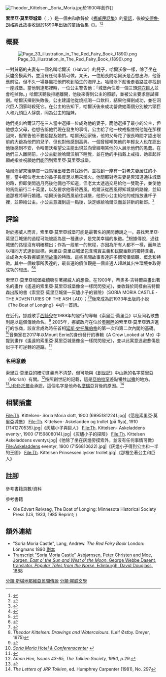 [[Image:Theodor_Kittelsen,_Soria_Moria.jpg|right]]於1900年創作]]

'''索里亞·莫里亞城堡'''（{{Lang-no|'''Soria Moria slott'''}}；{{Lang-en|'''Soria Moria castle'''}}）是一個由{{link-en|彼得·克利斯登·亞柏容森|Peter Christen Asbjørnsen}}和{{link-en|容根·莫伊|Jørgen Moe}}收錄於《[[挪威民話集|挪威民話集]]》的[[童話|童話]]，後被[[安德魯·朗格|安德魯·朗格]]將此故事收錄於1890年出版的童話合集《{{link-en|The Red Fairy Book|Lang's Fairy Books#The Red Fairy Book (1890)}}》。<ref>{{cite web|url=http://oaks.nvg.org/ntales34.html#soria|title=Norwegian Folktales – The Gold Scales|publisher=|access-date=2020-08-30|archive-date=2020-02-04|archive-url=https://web.archive.org/web/20200204013053/http://oaks.nvg.org/ntales34.html#soria|dead-url=no}}</ref><ref>{{cite web|url=http://www.snl.no/Soria_Moria_slott|title=Soria Moria slott – Store norske leksikon|publisher=snl.no|language=no|access-date=2020-08-30|archive-date=2016-10-22|archive-url=https://web.archive.org/web/20161022045120/https://snl.no/Soria_Moria_slott|dead-url=no}}</ref>

==概要==

[[File:Page_33_illustration_in_The_Red_Fairy_Book_(1890).png|thumb]]

一對貧窮的夫妻有一個名叫哈爾沃（Halvor）的兒子，哈爾沃像{{link-en|灰燼小子|Askeladden}}一樣，除了坐在灰燼旁摸索外，並沒有任何事情可做。某天，一位船長問哈爾沃是否想出海，他答應前往，但不久一場暴風把他們吹到陌生的海岸上。哈爾沃下船後走着路並尋找到一座城堡。當他到達那裡時，一位公主警告他：「城堡內住着一個三頭[[洞穴巨人|洞穴巨人]]並會吃掉你。」哈爾沃聽後拒絕離開，他後來得到公主的照顧，並被公主要求嘗試揮劍。哈爾沃揮劍失敗後，公主建議他從燒瓶喝一口飲料，結果他揮劍成功，並在洞穴巨人回家時殺死它。在公主的告知下，哈爾沃後來成功營救她兩個分別被六頭巨人和九頭巨人俘虜，同為公主的姐妹。

她們提出哈爾沃可在三人當中選擇一位成為他的妻子，而他選擇了最小的公主，但他想念父母，也想告訴他們現在發生的事情。公主給了他一枚戒指並祝他能在那裡回來，但警告他不要給提及她們。哈爾沃回家後，他的父母花了很長時間才認出眼前的大爺為他們的兒子，但也對他感到高興。一個曾經嘲笑他的年輕女人也在認出他後感到不安，令哈爾沃希望公主能出現並向曾經嘲笑他的人展示他們的愚蠢。在她們三人離開前，小公主勸說哈爾沃躺下睡覺，並在他的手指戴上戒指，她拿起許願戒指並祝願她們能回到索里亞·莫里亞城堡。

哈爾沃醒來後購買一匹馬後出發去尋找她們，並找到一座有一對老夫妻居住的小屋，當中那位老太太的鼻子長度足以用來燒火。他問那對老夫妻是否知道通往城堡的路，但即使問過月亮後他倆也不知道，但老太太透過交易給他一雙靴子，並使他的馬能前行二十英里，以及要求他等待西風。哈爾沃從西風得知城堡的路線，並知道那裡將舉行婚禮。哈爾沃後與西風前往城堡，他把小公主給他的戒指放進杯子裡，並帶給公主。小公主意識到這一點後，決定嫁給哈爾沃而並非新的新郎。<ref>{{cite web|url=http://www.forlagetpropell.com/soria-moria-slott/|title=Soria Moria slott|publisher=forlagetpropell.com|language=no|access-date=2020-08-30|archive-date=2020-07-31|archive-url=https://web.archive.org/web/20200731183248/http://www.forlagetpropell.com/soria-moria-slott/|dead-url=no}}</ref>

==評論==

對於挪威人而言，索里亞·莫里亞城堡可能是最著名的民間傳說之一。尋找索里亞·莫里亞城堡的過程可能被認為是一種進步，是完美幸福的象徵。<ref>{{cite web|url= https://aho.no/no/project/soria-moria-castle-museum-theodor-kittelsen |title= Soria Moria castle - Museum for Theodor Kittelsen|language=en |accessdate=2020-08-28}}</ref>根據傳說，通往城堡的路徑沒有明確標出；作為一段單一的旅程，亦因為所有人都不一樣，而無法以相同方式達到目標。索里亞·莫里亞城堡包含現實主義和民間幽默的獨特含義，並成為大多數挪威[[民間故事|民間故事]]的特徵。這些民間故事表達許多慣常價值觀、概念和特徵。其中一個故事所表達的，最普遍的價值觀是一個普通人超越其出生環境並取得成功的想法。<ref>{{cite web|url= https://www.ingebretsens.com/blog/soria-moria-castle-the-eternal-search-for-happiness/|title= Soria Moria Castle: The Eternal Search For Happiness|accessdate= 2020-08-28|archive-date= 2020-08-07|archive-url= https://web.archive.org/web/20200807173937/https://www.ingebretsens.com/blog/soria-moria-castle-the-eternal-search-for-happiness/|dead-url= no}}</ref><ref>{{cite web|url=https://www.naha.stolaf.edu/pubs/nas/volume26/vol26_5.htm|title=Rolvaag‘s Search for Soria Moria--by Raychel A. Haugrud (Volume 26: Page 103)|accessdate=2020-08-30|language=en|archive-date=2020-07-13|archive-url=https://web.archive.org/web/20200713063019/http://www.naha.stolaf.edu/pubs/nas/volume26/vol26_5.htm|dead-url=no}}</ref>

索里亞·莫里亞城堡繼續吸引著挪威人的想像。在1900年，蒂奧多·吉特爾森畫出著名的畫作《遙遠的索里亞·莫里亞城堡像金一樣閃閃發光》，並收錄於同樣由吉特爾森出版的書《索里亞·莫里亞城堡—灰燼小子的冒險》（SORIA MORIA CASTLE -THE ADVENTURES OF THE ASH LAD）；<ref>{{cite web |url= https://www.nasjonalmuseet.no/en/collection/object/NG.M.00546 |title= Far, far away Soria Moria Palace shimmered like Gold |publisher= [[國立藝術、建築和設計博物館|國立藝術、建築和設計博物館]] |language= en |access-date= 2020-09-01 |archive-date= 2021-02-06 |archive-url= https://web.archive.org/web/20210206013934/https://www.nasjonalmuseet.no/en/collection/object/NG.M.00546 |dead-url= no }}</ref><ref>''Theodor Kittelsen:  Drawings and Watercolours''. (Leif Østby. Dreyer, 1975)</ref>後來成為{{link-en|奧萊·愛德華·羅爾瓦格|Ole Edvart Rølvaag}}於1933年出版的小說《The Boat of Longing》中的一首詩。{{sfn|Rølvaag|1933|p=135}}

在近代，挪威歌手[[西絲兒|西絲兒]]在1989年的發行的專輯《索里亞·莫里亞》以及同名歌曲則是以這個傳說命名。<ref>{{Cite web |url=http://www.naha.stolaf.edu/pubs/nas/volume26/vol26_5.htm |title=Rolvaag‘s Search for Soria Moria'' ( Raychel A. Haugrud, Norwegian-American Historical Association. Volume 26: Page 103) |access-date=2020-08-30 |archive-date=2020-07-13 |archive-url=https://web.archive.org/web/20200713063019/http://www.naha.stolaf.edu/pubs/nas/volume26/vol26_5.htm |dead-url=yes }}</ref> 2005年，挪威政府在位於[[奧斯陸|奧斯陸]]的索里亞·莫里亞酒店進行{{link-en|索里亞·莫里亞宣言|The Declaration of Soria Moria}}的協商，該宣言成為時任首相[[延斯·史托騰伯格|延斯·史托騰伯格]]的第一次和第二次內閣的基礎。<ref>[http://www.soriamoria.no/no/about_us/engelsk/ ''Soria Moria Hotel & Conferenscenter''] {{webarchive|url=https://web.archive.org/web/20101009153112/http://www.soriamoria.no/no/about_us/engelsk/ |date=2010-10-09 }}</ref>音樂家{{link-en|菲爾·埃爾維魯姆|Phil Elverum}}在2017年以Mount Eerie的身份發行的專輯《A Crow Looked at Me》中提到畫作《遙遠的索里亞·莫里亞城堡像金一樣閃閃發光》，並以此寓意逃避悲傷是似乎不可逆轉的道路。<ref>{{cite web|url=https://medium.com/@randyjmorgan/a-crow-looked-at-me-a-companion-to-death-and-life-after-death-ee194ced245|title=A Crow Looked at Me: A Companion to Death and Life After Death|publisher=medium.com|language=en|access-date=2020-08-30|archive-date=2020-11-09|archive-url=https://web.archive.org/web/20201109031642/https://medium.com/@randyjmorgan/a-crow-looked-at-me-a-companion-to-death-and-life-after-death-ee194ced245|dead-url=no}}</ref>

===名稱意義===

索里亞·莫里亞的確切含義尚不清楚，但可能與《[[創世記|創世記]]》中山脈的名字莫里亞（Moriah）有關。<ref>''Amon Hen, Issues 43-65, The Tolkien Society, 1980, p.29. '' </ref>按照創世記的記載，這是[[亞伯拉罕|亞伯拉罕]]差點犧牲[[以撒|以撒]]的地方。<ref>{{cite web|url=http://www.jewishencyclopedia.com/view.jsp?artid=799&letter=M|title=MORIAH - JewishEncyclopedia.com|publisher=|access-date=2020-08-30|archive-date=2010-02-15|archive-url=https://web.archive.org/web/20100215034827/http://jewishencyclopedia.com/view.jsp?artid=799&letter=M|dead-url=no}}</ref>[[J·R·R·托爾金|J·R·R·托爾金]]承認，這個名字是他命名[[摩瑞亞|摩瑞亞]]背後的原因。<ref>''The Letters of JRR Tolkien'', ed. Humphrey Carpenter (1981), No. 297</ref>

==相關插畫==

<gallery heights=70 heights=90>
File:Th. Kittelsen- Soria Moria slott, 1900 (6995181224).jpg|《這是索里亞·莫里亞城堡》
File:Th. Kittelsen- Askeladden og trollet (på flya), 1910 (7141270535).jpg|《灰燼小子與巨人》
File:Th. Kittelsen- Askeladdens eventyr, 1900 (7156808014).jpg|《灰燼小子的探險》
File:Th. Kittelsen Askeladdens eventyr.jpg|《他除了坐在灰燼旁摸索外，並沒有任何事情可做》 
File:Askeladdens eventyr, 1900 (7156810622).jpg|《灰燼小子得到公主和一半的王國》
File:Th. Kittelsen Prinsessen lysker trollet.jpg|《那裡坐著公主和巨人》
</gallery>

==註腳==

;參考書籍頁數/資料
{{Reflist}}

;參考書籍

* Ole Edvart Rølvaag, The Boat of Longing:  Minnesota Historical Society Press (US, 1933, 1985 Reprint; {{ISBN|978-0873511841}})

==額外連結==
{{Wikisourcelang|en|Soria Moria Castle}}
{{Wikisourcelang|no|Soria Moria slott}}

* "Soria Moria Castle", Lang, Andrew. ''The Red Fairy Book'' London: Longmans 1890 [[s:The_Red_Fairy_Book/Soria_Moria_Castle|副本]]
* [http://www.surlalunefairytales.com/authors/asbjornsenmoe/soriamoriacastle.html Transcript "Soria Moria Castle" Asbjørnsen, Peter Christen and Moe, Jorgen. ''East o' the Sun and West o' the Moon''. George Webbe Dasent, translator. ''Popular Tales from the Norse''. Edinburgh: David Douglass, 1888] {{Wayback|url=http://www.surlalunefairytales.com/authors/asbjornsenmoe/soriamoriacastle.html |date=20200221164837 }}

[[分類:斯堪地那維亞民間傳說|分類:斯堪地那維亞民間傳說]]
[[分類:挪威文學|分類:挪威文學]]